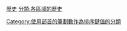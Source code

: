 {{DEFAULTSORT:⑧劃⾩部阿拉伯歷史}}
[[分類:阿拉伯|歷史]]
[[分類:各區域的歷史|分類:各區域的歷史]]
[[Category:使用部首的筆劃數作為排序鍵值的分類|Category:使用部首的筆劃數作為排序鍵值的分類]]